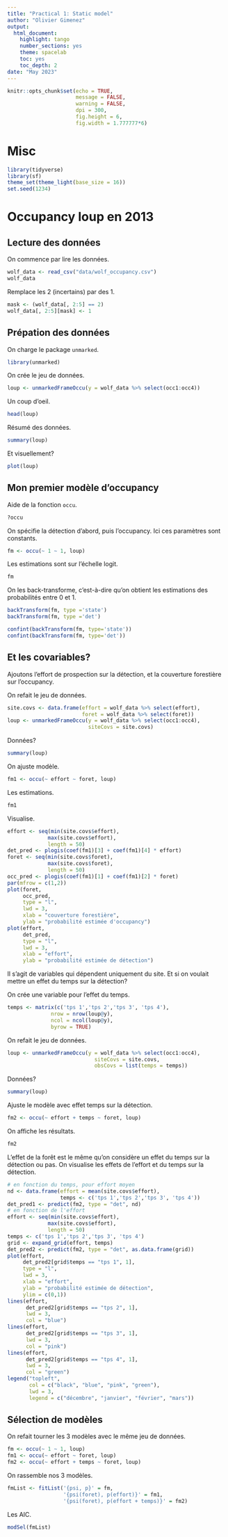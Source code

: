 ```yaml
---
title: "Practical 1: Static model"
author: "Olivier Gimenez"
output:
  html_document:
    highlight: tango
    number_sections: yes
    theme: spacelab
    toc: yes
    toc_depth: 2
date: "May 2023"
---
```


```r
knitr::opts_chunk$set(echo = TRUE, 
                      message = FALSE, 
                      warning = FALSE, 
                      dpi = 300, 
                      fig.height = 6, 
                      fig.width = 1.777777*6)
```

# Misc

```r
library(tidyverse)
library(sf)
theme_set(theme_light(base_size = 16))
set.seed(1234)
```


# Occupancy loup en 2013

## Lecture des données

On commence par lire les données.
```r
wolf_data <- read_csv("data/wolf_occupancy.csv") 
wolf_data
```

Remplace les 2 (incertains) par des 1.
```r
mask <- (wolf_data[, 2:5] == 2)
wolf_data[, 2:5][mask] <- 1
```


## Prépation des données

On charge le package `unmarked`.
```r
library(unmarked)
```

On crée le jeu de données. 
```r
loup <- unmarkedFrameOccu(y = wolf_data %>% select(occ1:occ4))
```

Un coup d'oeil.
```r
head(loup)
```

Résumé des données.
```r
summary(loup)
```

Et visuellement?
```r
plot(loup)
```

## Mon premier modèle d'occupancy 

Aide de la fonction `occu`.
```r
?occu
```

On spécifie la détection d'abord, puis l'occupancy. Ici ces paramètres sont constants. 
```r
fm <- occu(~ 1 ~ 1, loup)
```

Les estimations sont sur l'échelle logit.
```r
fm
```

On les back-transforme, c'est-à-dire qu'on obtient les estimations des probabilités entre 0 et 1.
```r
backTransform(fm, type ='state')
backTransform(fm, type ='det')

confint(backTransform(fm, type='state'))
confint(backTransform(fm, type='det'))
```

## Et les covariables?

Ajoutons l'effort de prospection sur la détection, et la couverture forestière sur l'occupancy.

On refait le jeu de données.
```r
site.covs <- data.frame(effort = wolf_data %>% select(effort),
                        foret = wolf_data %>% select(foret))
loup <- unmarkedFrameOccu(y = wolf_data %>% select(occ1:occ4),
                          siteCovs = site.covs)
```

Données?
```r
summary(loup)
```

On ajuste modèle.
```r
fm1 <- occu(~ effort ~ foret, loup)
```

Les estimations.
```r
fm1
```

Visualise.
```r
effort <- seq(min(site.covs$effort), 
             max(site.covs$effort), 
             length = 50)
det_pred <- plogis(coef(fm1)[3] + coef(fm1)[4] * effort)
foret <- seq(min(site.covs$foret), 
             max(site.covs$foret), 
             length = 50)
occ_pred <- plogis(coef(fm1)[1] + coef(fm1)[2] * foret)
par(mfrow = c(1,2))
plot(foret, 
     occ_pred, 
     type = "l", 
     lwd = 3, 
     xlab = "couverture forestière", 
     ylab = "probabilité estimée d'occupancy")
plot(effort, 
     det_pred, 
     type = "l", 
     lwd = 3, 
     xlab = "effort", 
     ylab = "probabilité estimée de détection")
```

Il s'agit de variables qui dépendent uniquement du site. Et si on voulait mettre un effet du temps sur la détection?

On crée une variable pour l'effet du temps.
```r
temps <- matrix(c('tps 1','tps 2','tps 3', 'tps 4'),
              nrow = nrow(loup@y),
              ncol = ncol(loup@y), 
              byrow = TRUE)
```

On refait le jeu de données.
```r
loup <- unmarkedFrameOccu(y = wolf_data %>% select(occ1:occ4),
                            siteCovs = site.covs,
                            obsCovs = list(temps = temps))
```

Données?
```r
summary(loup)
```

Ajuste le modèle avec effet temps sur la détection.
```r
fm2 <- occu(~ effort + temps ~ foret, loup)
```

On affiche les résultats.
```r
fm2
```

L'effet de la forêt est le même qu'on considère un effet du temps sur la détection ou pas. On visualise les effets de l'effort et du temps sur la détection. 
```r
# en fonction du temps, pour effort moyen
nd <- data.frame(effort = mean(site.covs$effort),
                 temps <- c('tps 1','tps 2','tps 3', 'tps 4'))
det_pred1 <- predict(fm2, type = "det", nd)
# en fonction de l'effort
effort <- seq(min(site.covs$effort), 
             max(site.covs$effort), 
             length = 50)
temps <- c('tps 1','tps 2','tps 3', 'tps 4')
grid <- expand_grid(effort, temps)
det_pred2 <- predict(fm2, type = "det", as.data.frame(grid))
plot(effort, 
     det_pred2[grid$temps == "tps 1", 1],
     type = "l", 
     lwd = 3, 
     xlab = "effort", 
     ylab = "probabilité estimée de détection",
     ylim = c(0,1))
lines(effort, 
      det_pred2[grid$temps == "tps 2", 1],
      lwd = 3,
      col = "blue")
lines(effort, 
      det_pred2[grid$temps == "tps 3", 1],
      lwd = 3,
      col = "pink")
lines(effort, 
      det_pred2[grid$temps == "tps 4", 1],
      lwd = 3,
      col = "green")
legend("topleft", 
       col = c("black", "blue", "pink", "green"), 
       lwd = 3, 
       legend = c("décembre", "janvier", "février", "mars"))
```


## Sélection de modèles

On refait tourner les 3 modèles avec le même jeu de données.
```r
fm <- occu(~ 1 ~ 1, loup)
fm1 <- occu(~ effort ~ foret, loup)
fm2 <- occu(~ effort + temps ~ foret, loup)
```

On rassemble nos 3 modèles.
```r
fmList <- fitList('{psi, p}' = fm, 
                  '{psi(foret), p(effort)}' = fm1, 
                  '{psi(foret), p(effort + temps)}' = fm2)
```

Les AIC.
```r
modSel(fmList)
```

